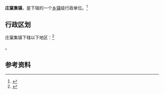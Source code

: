 {{中国乡级行政区|62/29/24/103/000}}

'''庄窠集镇'''，是{{PRC admin/fullname|62/29/24/103/000|3}}下辖的一个[[乡镇|乡镇]]级行政单位。<ref>{{PRC admin/ref sgc|{{PRC admin/parent|62/29/24/103/000}}}}</ref>

== 行政区划 ==

庄窠集镇下辖以下地区：<ref>{{PRC admin/ref sgc|62/29/24/103/000}}</ref>

{{PRC admin/children|62/29/24/103/000}}。

== 参考资料 ==

{{reflist}}

{{行政区划小作品}}
{{PRC admin/navcat|62/29/24/103/000}}